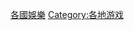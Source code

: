 {{Commonscat|Games by country}}
{{Categories by country|nocat}}

[[Category:各國娛樂|]]
[[Category:各地游戏|Category:各地游戏]]